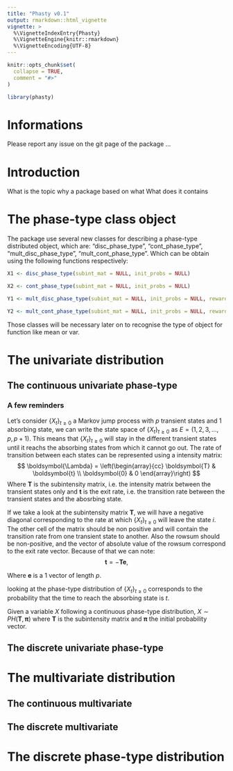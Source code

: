 ```yaml
---
title: "Phasty v0.1"
output: rmarkdown::html_vignette
vignette: >
  %\VignetteIndexEntry{Phasty}
  %\VignetteEngine{knitr::rmarkdown}
  %\VignetteEncoding{UTF-8}
---
```


```r
knitr::opts_chunk$set(
  collapse = TRUE,
  comment = "#>"
)
```

```r
library(phasty)
```

# Informations

Please report any issue on the git page of the package ...

# Introduction

What is the topic
why a package 
based on what
What does it contains

# The phase-type class object

The package use several new classes for describing a phase-type distributed object, which are: "disc_phase_type", "cont_phase_type", "mult_disc_phase_type", "mult_cont_phase_type". Which can be obtain using the following functions respectively:

```r
X1 <- disc_phase_type(subint_mat = NULL, init_probs = NULL)

X2 <- cont_phase_type(subint_mat = NULL, init_probs = NULL)

Y1 <- mult_disc_phase_type(subint_mat = NULL, init_probs = NULL, reward_mat = NULL)

Y2 <- mult_cont_phase_type(subint_mat = NULL, init_probs = NULL, reward_mat = NULL)
```

Those classes will be necessary later on to recognise the type of object for function like mean or var.

# The univariate distribution

## The continuous univariate phase-type
### A few reminders
Let's consider $\{ X_t \}_{t \ge 0}$ a Markov jump process with $p$ transient states and 1 absorbing state, we can write the state space of $\{ X_t \}_{t \ge 0}$ as $E = (1,\, 2,\, 3,\, ...,\, p,\, p+1)$.
This means that $\{ X_t \}_{t \ge 0}$ will stay in the different transient states until it reachs the absorbing states from which it cannot go out.
The rate of transition between each states can be represented using a intensity matrix:
$$
\boldsymbol{\Lambda} = 
\left(\begin{array}{cc} 
\boldsymbol{T} & \boldsymbol{t} \\
\boldsymbol{0} & 0
\end{array}\right)
$$ 
Where $\boldsymbol{T}$ is the subintensity matrix, i.e. the intensity matrix between the transient states only and $\boldsymbol{t}$ is the exit rate, i.e. the transition rate between the transient states and the abosrbing state.

If we take a look at the subintensity matrix $\boldsymbol{T}$, we will have a negative diagonal corresponding to the rate at which $\{ X_t \}_{t \ge 0}$ will leave the state $i$. The other cell of the matrix should be non positive and will contain the transition rate from one transient state to another. Also the rowsum should be non-positive, and the vector of absolute value of the rowsum correspond to the exit rate vector. Because of that we can note:
$$
\boldsymbol{t} = -\boldsymbol{Te},
$$ 

Where $\boldsymbol{e}$ is a 1 vector of length $p$.

looking at the phase-type distribution of $\{ X_t \}_{t \ge 0}$ corresponds to the probability that the time to reach the absorbing state is $t$.

Given a variable $X$ following a continuous phase-type distribution, $X\sim PH(\boldsymbol{T}, \boldsymbol{\pi})$ where $\boldsymbol{T}$ is the subintensity matrix and $\boldsymbol{\pi}$ the initial probability vector.

## The discrete univariate phase-type

# The multivariate distribution
## The continuous multivariate
## The discrete multivariate


# The discrete phase-type distribution


